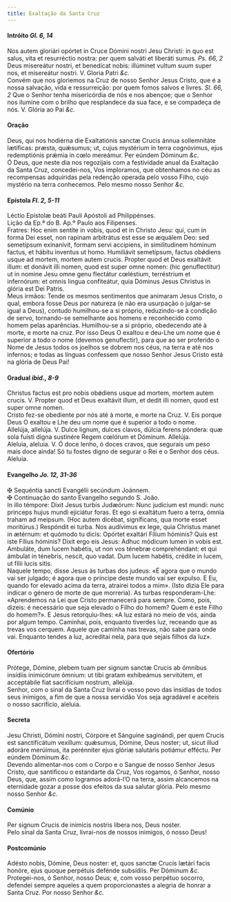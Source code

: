 ```yaml
---
title: Exaltação da Santa Cruz
---
```



<h4 class="text-center">Intróito <em>Gl. 6, 14</em></h4>
<div class="container-fluid">
<div class="row">
<div class="col-6 dropcaps text-justify">
Nos autem gloriári opórtet in Cruce Dómini nostri Jesu Christi: in quo est salus, vita et resurréctio nostra: per quem salváti et liberáti sumus. <em>Ps. 66, 2</em> Deus misereátur nostri, et benedícat nobis: illúminet vultum suum super nos, et misereátur nostri.
V. Gloria Patri <em>&c.</em>
</div>
<div class="col-6 dropcaps text-justify">
Convém que nos gloriemos na Cruz de nosso Senhor Jesus Cristo, que é a nossa salvação, vida e ressurreição: por quem fomos salvos e livres. <em>Sl. 66, 2</em> Que o Senhor tenha misericórdia de nós e nos abençoe; que o Senhor nos ilumine com o brilho que resplandece da sua face, e se compadeça de nós.
V. Glória ao Pai <em>&c.</em>
</div>
</div>
</div>

<h4 class="text-center">Oração</h4>
<div class="container-fluid">
<div class="row">
<div class="col-6 dropcaps text-justify">
Deus, qui nos hodiérna die Exaltatiónis sanctæ Crucis ánnua sollemnitáte lætíficas: præsta, quǽsumus; ut, cujus mystérium in terra cognóvimus, ejus redemptiónis prǽmia in cœlo mereámur. Per eúndem Dóminum <em>&c.</em>
</div>
<div class="col-6 dropcaps text-justify">
Ó Deus, que neste dia nos regozijais com a festividade anual da Exaltação da Santa Cruz, concedei-nos, Vos imploramos, que obtenhamos no céu as recompensas adquiridas pela redenção operada pelo vosso Filho, cujo mystério na terra conhecemos. Pelo mesmo nosso Senhor <em>&c.</em>
</div>
</div>
</div>

<h4 class="text-center">Epístola <em>Fl. 2, 5-11</em></h4>
<div class="container-fluid">
<div class="row">
<div class="col-6 text-justify">
Léctio Epístolæ beáti Pauli Apóstoli ad Philippénses.
</div>
<div class="col-6 text-justify">
Lição da Ep.ª do B. Ap.º Paulo aos Filipenses.
</div>
<div class="col-6 dropcaps text-justify">
Fratres: Hoc enim sentíte in vobis, quod et in Christo Jesu: qui, cum in forma Dei esset, non rapinam arbitrátus est esse se æquálem Deo: sed semetípsum exinanívit, formam servi accipiens, in similitudinem hóminum factus, et hábitu inventus ut homo. Humiliávit semetípsum, factus obǿdiens usque ad mortem, mortem autem crucis. Propter quod et Deus exaltávit illum: et donávit illi nomen, quod est super omne nomen: (hic genuflectitur)</em> ut in nomine Jesu omne genu flectátur cœléstium, terréstrium et infernórum: et omnis lingua confiteátur, quia Dóminus Jesus Christus in glória est Dei Patris.
</div>
<div class="col-6 dropcaps text-justify">
Meus irmãos: Tende os mesmos sentimentos que animaram Jesus Cristo, o qual, embora fosse Deus por natureza (e não era usurpação o julgar-se igual a Deus), contudo humilhou-se a si próprio, reduzindo-se à condição de servo, tornando-se semelhante aos homens e reconhecido como homem pelas aparências. Humilhou-se a si próprio, obedecendo até à morte, e morte na cruz. Por isso Deus O exaltou e deu-Lhe um nome que é superior a todo o nome (devemos genuflectir), para que ao ser proferido o Nome de Jesus todos os joelhos se dobrem nos céus, na terra e até nos infernos; e todas as línguas confessem que nosso Senhor Jesus Cristo está na glória de Deus Pai!
</div>
</div>
</div>

<h4 class="text-center">Gradual <em>ibid., 8-9</em></h4>
<div class="container-fluid">
<div class="row">
<div class="col-6 dropcaps text-justify">
Christus factus est pro nobis obǿdiens usque ad mortem, mortem autem crucis. V. Propter quod et Deus exaltávit illum, et dedit illi nomen, quod est super omne nomen.
</div>
<div class="col-6 dropcaps text-justify">
Cristo fez-se obediente por nós até à morte, e morte na Cruz. V. Eis porque Deus O exaltou e Lhe deu um nome que é superior a todo o nome.
</div>
<div class="col-6 text-justify">
Allelúja, allelúja. V. Dulce lignum, dulces clavos, dúlcia ferens póndera: quæ sola fuísti digna sustinére Regem cœlórum et Dóminum. Allelúja.
</div>
<div class="col-6 text-justify">
Aleluia, aleluia. V. Ó doce lenho, ó doces cravos, que segurais um peso mais doce ainda! Só tu fostes digno de segurar o Rei e o Senhor dos céus. Aleluia.
</div>
</div>
</div>

<h4 class="text-center">Evangelho <em>Jo. 12, 31-36</em></h4>
<div class="container-fluid">
<div class="row">
<div class="col-6 text-justify">
<span class="text-danger">&#10016;</span> Sequéntia sancti Evangélii secúndum Joánnem.
</div>
<div class="col-6 text-justify">
<span class="text-danger">&#10016;</span> Continuação do santo Evangelho segundo S. João.
</div>
<div class="col-6 dropcaps text-justify">
In illo témpore: Dixit Jesus turbis Judæórum: Nunc judícium est mundi: nunc princeps hujus mundi ejiciátur foras. Et ego si exaltátum fuero a terra, ómnia traham ad meipsum. (Hoc autem dicébat, signíficans, qua morte esset moritúrus.) Respóndit ei turba. Nos audívimus ex lege, quia Christus manet in ætérnum: et quómodo tu dicis: Opórtet exaltári Fílium hóminis? Quis est iste Fílius hóminis? Dixit ergo eis Jesus: Adhuc módicum lumen in vobis est. Ambuláte, dum lucem habétis, ut non vos ténebræ comprehéndant: et qui ámbulat in ténebris, nescit, quo vadat. Dum lucem habétis, crédite in lucem, ut fílii lucis sitis.
</div>
<div class="col-6 dropcaps text-justify">
Naquele tempo, disse Jesus às turbas dos judeus: «É agora que o mundo vai ser julgado; é agora que o príncipe deste mundo vai ser expulso. E Eu, quando for elevado acima da terra, atrairei todos a mim». (Isto dizia Ele para indicar o género de morte de que morreria). As turbas responderam-Lhe: «Aprendemos na Lei que Cristo permanecerá para sempre. Como, pois, dizeis: é necessário que seja elevado o Filho do homem? Quem é este Filho do homem?». E Jesus retorquiu-lhes: «A luz estará no meio de vós, ainda por algum tempo. Caminhai, pois, enquanto tiverdes luz, receando que as trevas vos cerquem. Aquele que caminha nas trevas, não sabe para onde vai. Enquanto tendes a luz, acreditai nela, para que sejais filhos da luz».
</div>
</div>
</div>

<h4 class="text-center">Ofertório</h4>
<div class="container-fluid">
<div class="row">
<div class="col-6 dropcaps text-justify">
Prótege, Dómine, plebem tuam per signum sanctæ Crucis ab ómnibus insídiis inimicórum ómnium: ut tibi gratam exhibeámus servitútem, et acceptábile fiat sacrifícium nostrum, allelúja.
</div>
<div class="col-6 dropcaps text-justify">
Senhor, com o sinal da Santa Cruz livrai o vosso povo das insídias de todos seus inimigos, a fim de que a nossa servidão Vos seja agradável e aceiteis o nosso sacrifício, aleluia.
</div>
</div>
</div>

<h4 class="text-center">Secreta</h4>
<div class="container-fluid">
<div class="row">
<div class="col-6 dropcaps text-justify">
Jesu Christi, Dómini nostri, Córpore et Sánguine saginándi, per quem Crucis est sanctifícátum vexíllum: quǽsumus, Dómine, Deus noster; ut, sicut illud adoráre merúimus, ita perénniter ejus glóriæ salutáris potiámur efféctu. Per eúndem Dóminum <em>&c.</em>
</div>
<div class="col-6 dropcaps text-justify">
Devendo alimentar-nos com o Corpo e o Sangue de nosso Senhor Jesus Cristo, que santificou o estandarte da Cruz, Vos rogamos, ó Senhor, nosso Deus, que, assim como logramos adorá-l’O na terra, assim alcancemos na eternidade gozar a posse dos efeitos da sua salutar glória. Pelo mesmo nosso Senhor <em>&c.</em>
</div>
</div>
</div>

<h4 class="text-center">Comúnio</h4>
<div class="container-fluid">
<div class="row">
<div class="col-6 dropcaps text-justify">
Per signum Crucis de inimícis nostris líbera nos, Deus noster.
</div>
<div class="col-6 dropcaps text-justify">
Pelo sinal da Santa Cruz, livrai-nos de nossos inimigos, ó nosso Deus!
</div>
</div>
</div>

<h4 class="text-center">Postcomúnio</h4>
<div class="container-fluid">
<div class="row">
<div class="col-6 dropcaps text-justify">
Adésto nobis, Dómine, Deus noster: et, quos sanctæ Crucis lætári facis honóre, ejus quoque perpétuis defénde subsídiis. Per Dóminum <em>&c.</em>
</div>
<div class="col-6 dropcaps text-justify">
Protegei-nos, ó Senhor, nosso Deus; e, com vosso perpétuo socorro, defendei sempre aqueles a quem proporcionastes a alegria de honrar a Santa Cruz. Por nosso Senhor <em>&c.</em>
</div>
</div>
</div>
